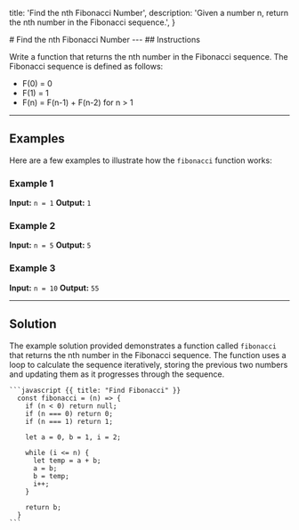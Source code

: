 
  title: 'Find the nth Fibonacci Number',
  description:
    'Given a number n, return the nth number in the Fibonacci sequence.',
}

<HeroPattern/>
# Find the nth Fibonacci Number
---
## Instructions


Write a function that returns the nth number in the Fibonacci sequence. The Fibonacci sequence is defined as follows:
- F(0) = 0
- F(1) = 1
- F(n) = F(n-1) + F(n-2) for n > 1

---
## Examples

Here are a few examples to illustrate how the `fibonacci` function works:

### Example 1
**Input:** <code>n = 1</code>
**Output:** <code>1</code>

### Example 2
**Input:** <code>n = 5</code>
**Output:** <code>5</code>

### Example 3
**Input:** <code>n = 10</code>
**Output:** <code>55</code>

---
## Solution

<Row>
  <Col>
    <p>The example solution provided demonstrates a function called <code>fibonacci</code> that returns the nth number in the Fibonacci sequence. The function uses a loop to calculate the sequence iteratively, storing the previous two numbers and updating them as it progresses through the sequence.</p>
  </Col>
  <Col>

    ```javascript {{ title: "Find Fibonacci" }}
      const fibonacci = (n) => {
        if (n < 0) return null;
        if (n === 0) return 0;
        if (n === 1) return 1;

        let a = 0, b = 1, i = 2;

        while (i <= n) {
          let temp = a + b;
          a = b;
          b = temp;
          i++;
        }

        return b;
      }
    ```
  </Col>
</Row>

